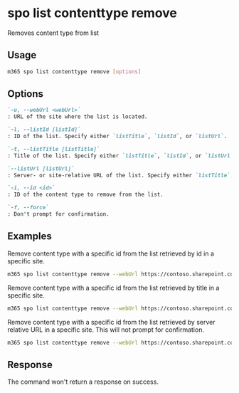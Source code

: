 
# spo list contenttype remove

Removes content type from list

## Usage

```sh
m365 spo list contenttype remove [options]
```

## Options

```md definition-list
`-u, --webUrl <webUrl>`
: URL of the site where the list is located.

`-l, --listId [listId]`
: ID of the list. Specify either `listTitle`, `listId`, or `listUrl`.

`-t, --listTitle [listTitle]`
: Title of the list. Specify either `listTitle`, `listId`, or `listUrl`.

`--listUrl [listUrl]`
: Server- or site-relative URL of the list. Specify either `listTitle`, `listId`, or `listUrl`.

`-i, --id <id>`
: ID of the content type to remove from the list.

`-f, --force`
: Don't prompt for confirmation.
```

<Global />

## Examples

Remove content type with a specific id from the list retrieved by id in a specific site.

```sh
m365 spo list contenttype remove --webUrl https://contoso.sharepoint.com/sites/project-x --listId 0cd891ef-afce-4e55-b836-fce03286cccf --id 0x010109010053EE7AEB1FC54A41B4D9F66ADBDC312A
```

Remove content type with a specific id from the list retrieved by title in a specific site.

```sh
m365 spo list contenttype remove --webUrl https://contoso.sharepoint.com/sites/project-x --listTitle Documents --id 0x010109010053EE7AEB1FC54A41B4D9F66ADBDC312A
```

Remove content type with a specific id from the list retrieved by server relative URL in a specific site. This will not prompt for confirmation.

```sh
m365 spo list contenttype remove --webUrl https://contoso.sharepoint.com/sites/project-x --listUrl 'sites/project-x/Documents' --contentTypeId 0x010109010053EE7AEB1FC54A41B4D9F66ADBDC312A --force
```

## Response

The command won't return a response on success.
